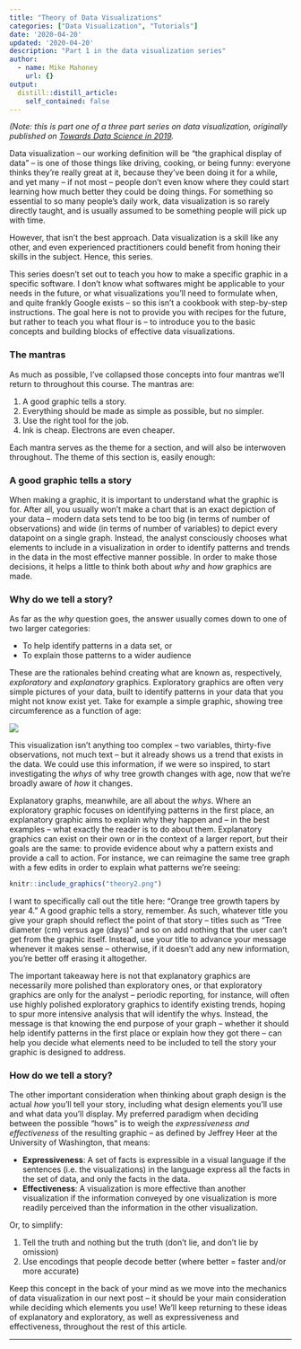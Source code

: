 ```yaml
---
title: "Theory of Data Visualizations"
categories: ["Data Visualization", "Tutorials"]
date: '2020-04-20'
updated: '2020-04-20'
description: "Part 1 in the data visualization series"
author:
  - name: Mike Mahoney
    url: {}
output:
  distill::distill_article:
    self_contained: false
---
```


_(Note: this is part one of a three part series on data visualization,_
_originally published on [Towards Data Science in 2019](https://towardsdatascience.com/the-art-and-science-of-data-visualization-6f9d706d673e)._

Data visualization – our working definition will be “the graphical
display of data” – is one of those things like driving, cooking, or
being funny: everyone thinks they’re really great at it, because they’ve
been doing it for a while, and yet many – if not most – people don’t
even know where they could start learning how much better they could be
doing things. For something so essential to so many people’s daily work,
data visualization is so rarely directly taught, and is usually assumed
to be something people will pick up with time.

However, that isn’t the best approach. Data visualization is a skill
like any other, and even experienced practitioners could benefit from
honing their skills in the subject. Hence, this series.

This series doesn’t set out to teach you how to make a specific graphic
in a specific software. I don’t know what softwares might be applicable
to your needs in the future, or what visualizations you’ll need to
formulate when, and quite frankly Google exists – so this isn’t a
cookbook with step-by-step instructions. The goal here is not to provide
you with recipes for the future, but rather to teach you what flour is –
to introduce you to the basic concepts and building blocks of effective
data visualizations.

### The mantras

As much as possible, I’ve collapsed those concepts into four mantras
we’ll return to throughout this course. The mantras are:

1.  A good graphic tells a story.
2.  Everything should be made as simple as possible, but no simpler.
3.  Use the right tool for the job.
4.  Ink is cheap. Electrons are even cheaper.

Each mantra serves as the theme for a section, and will also be
interwoven throughout. The theme of this section is, easily enough:

### A good graphic tells a story

When making a graphic, it is important to understand what the graphic is
for. After all, you usually won’t make a chart that is an exact
depiction of your data – modern data sets tend to be too big (in terms
of number of observations) and wide (in terms of number of variables) to
depict every datapoint on a single graph. Instead, the analyst
consciously chooses what elements to include in a visualization in order
to identify patterns and trends in the data in the most effective manner
possible. In order to make those decisions, it helps a little to think
both about *why* and *how* graphics are made.

### Why do we tell a story?

As far as the *why* question goes, the answer usually comes down to one
of two larger categories:

  - To help identify patterns in a data set, or
  - To explain those patterns to a wider audience

These are the rationales behind creating what are known as,
respectively, *exploratory* and *explanatory* graphics. Exploratory
graphics are often very simple pictures of your data, built to identify
patterns in your data that you might not know exist yet. Take for
example a simple graphic, showing tree circumference as a function of
age:

![](theory1.png)

This visualization isn’t anything too complex – two variables,
thirty-five observations, not much text – but it already shows us a
trend that exists in the data. We could use this information, if we were
so inspired, to start investigating the *whys* of why tree growth
changes with age, now that we’re broadly aware of *how* it changes.

Explanatory graphs, meanwhile, are all about the *whys*. Where an
exploratory graphic focuses on identifying patterns in the first place,
an explanatory graphic aims to explain why they happen and – in the best
examples – what exactly the reader is to do about them. Explanatory
graphics can exist on their own or in the context of a larger report,
but their goals are the same: to provide evidence about why a pattern
exists and provide a call to action. For instance, we can reimagine the
same tree graph with a few edits in order to explain what patterns we’re
seeing:

```r
knitr::include_graphics("theory2.png")
```

I want to specifically call out the title here: “Orange tree growth
tapers by year 4.” A good graphic tells a story, remember. As such,
whatever title you give your graph should reflect the point of that
story – titles such as “Tree diameter (cm) versus age (days)” and so on
add nothing that the user can’t get from the graphic itself. Instead,
use your title to advance your message whenever it makes sense –
otherwise, if it doesn’t add any new information, you’re better off
erasing it altogether.

The important takeaway here is not that explanatory graphics are
necessarily more polished than exploratory ones, or that exploratory
graphics are only for the analyst – periodic reporting, for instance,
will often use highly polished exploratory graphics to identify existing
trends, hoping to spur more intensive analysis that will identify the
whys. Instead, the message is that knowing the end purpose of your graph
– whether it should help identify patterns in the first place or explain
how they got there – can help you decide what elements need to be
included to tell the story your graphic is designed to address.

### How do we tell a story?

The other important consideration when thinking about graph design is
the actual *how* you’ll tell your story, including what design elements
you’ll use and what data you’ll display. My preferred paradigm when
deciding between the possible “hows” is to weigh the *expressiveness and
effectiveness* of the resulting graphic – as defined by Jeffrey Heer at
the University of Washington, that means:

  - **Expressiveness**: A set of facts is expressible in a visual
    language if the sentences (i.e. the visualizations) in the language
    express all the facts in the set of data, and only the facts in the
    data.  
  - **Effectiveness**: A visualization is more effective than another
    visualization if the information conveyed by one visualization is
    more readily perceived than the information in the other
    visualization.

Or, to simplify:

1.  Tell the truth and nothing but the truth (don’t lie, and don’t lie
    by omission)
2.  Use encodings that people decode better (where better = faster
    and/or more accurate)

Keep this concept in the back of your mind as we move into the mechanics
of data visualization in our next post – it should be your main
consideration while deciding which elements you use\! We’ll keep
returning to these ideas of explanatory and exploratory, as well as
expressiveness and effectiveness, throughout the rest of this article.

<hr>

<script src="https://utteranc.es/client.js"
        repo="mikemahoney218/mm218.dev"
        issue-term="url"
        label="comment"
        theme="github-light"
        crossorigin="anonymous"
        async>
</script>
